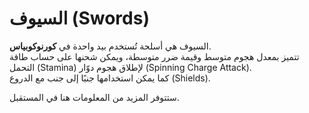 # السيوف (Swords)  

السيوف هي أسلحة تُستخدم بيد واحدة في **كورنوكوبياس**.  
تتميز بمعدل هجوم متوسط وقيمة ضرر متوسطة، ويمكن شحنها على حساب طاقة التحمل (Stamina) لإطلاق هجوم دوّار (Spinning Charge Attack).  
كما يمكن استخدامها جنبًا إلى جنب مع الدروع (Shields).  


ستتوفر المزيد من المعلومات هنا في المستقبل.
